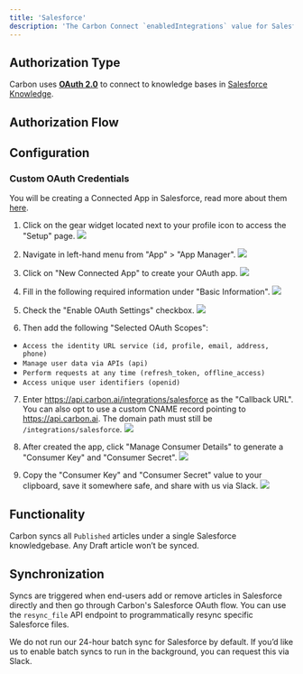 ```yaml
---
title: 'Salesforce'
description: 'The Carbon Connect `enabledIntegrations` value for Salesforce is `SALESFORCE`.'
---
```

## Authorization Type
Carbon uses **[OAuth 2.0](https://developers.intercom.com/building-apps/docs/setting-up-oauth)** to connect to knowledge bases in [Salesforce Knowledge](https://help.salesforce.com/s/articleView?id=sf.knowledge_whatis.htm&type=5).

## Authorization Flow

## Configuration
### Custom OAuth Credentials
<Note>You will be creating a Connected App in Salesforce, read more about them [here](https://help.salesforce.com/s/articleView?id=sf.connected_app_overview.htm&type=5).</Note>
1. Click on the gear widget located next to your profile icon to access the "Setup" page.
![](https://imagedelivery.net/_sHUUMiZokZ59YDFOZEZTw/b2386cc6-540d-4889-47d0-6a6ff84c7400/public)

2. Navigate in left-hand menu from "App" > "App Manager".
![](https://imagedelivery.net/_sHUUMiZokZ59YDFOZEZTw/fb2d4e2c-9e75-41d3-8cbc-7cbb5a7e5100/public)

3. Click on "New Connected App" to create your OAuth app.
![](https://imagedelivery.net/_sHUUMiZokZ59YDFOZEZTw/38e8d917-8746-4b0f-b8db-a9f019bee200/public)

4. Fill in the following required information under "Basic Information".
![](https://imagedelivery.net/_sHUUMiZokZ59YDFOZEZTw/999d1366-1a99-4534-9c62-43f1561a9c00/public)

5. Check the "Enable OAuth Settings" checkbox.
![](https://imagedelivery.net/_sHUUMiZokZ59YDFOZEZTw/7776e41d-d3b4-4e66-43e0-b7be32bcce00/public)
6. Then add the following "Selected OAuth Scopes":
- `Access the identity URL service (id, profile, email, address, phone)`
- `Manage user data via APIs (api)`
- `Perform requests at any time (refresh_token, offline_access)`
- `Access unique user identifiers (openid)`
7. Enter https://api.carbon.ai/integrations/salesforce as the "Callback URL". You can also opt to use a custom CNAME record pointing to https://api.carbon.ai. The domain path must still be `/integrations/salesforce`.
![](https://imagedelivery.net/_sHUUMiZokZ59YDFOZEZTw/e6ceefb5-efff-48e8-24df-e02a7926da00/public)

8. After created the app, click "Manage Consumer Details" to generate a "Consumer Key" and "Consumer Secret".
![](https://imagedelivery.net/_sHUUMiZokZ59YDFOZEZTw/9b4cdd22-0079-4dd7-9e42-26a7814cef00/public)
9. Copy the "Consumer Key" and "Consumer Secret" value to your clipboard, save it somewhere safe, and share with us via Slack.
![](https://imagedelivery.net/_sHUUMiZokZ59YDFOZEZTw/371a0e90-0ab4-4e9f-83a7-92329c9c7700/public)

## Functionality
Carbon syncs all `Published` articles under a single Salesforce knowledgebase. Any Draft article won’t be synced.


## Synchronization
Syncs are triggered when end-users add or remove articles in Salesforce directly and then go through Carbon's Salesforce OAuth flow. You can use the `resync_file` API endpoint to programmatically resync specific Salesforce files.

We do not run our 24-hour batch sync for Salesforce by default. If you’d like us to enable batch syncs to run in the background, you can request this via Slack.